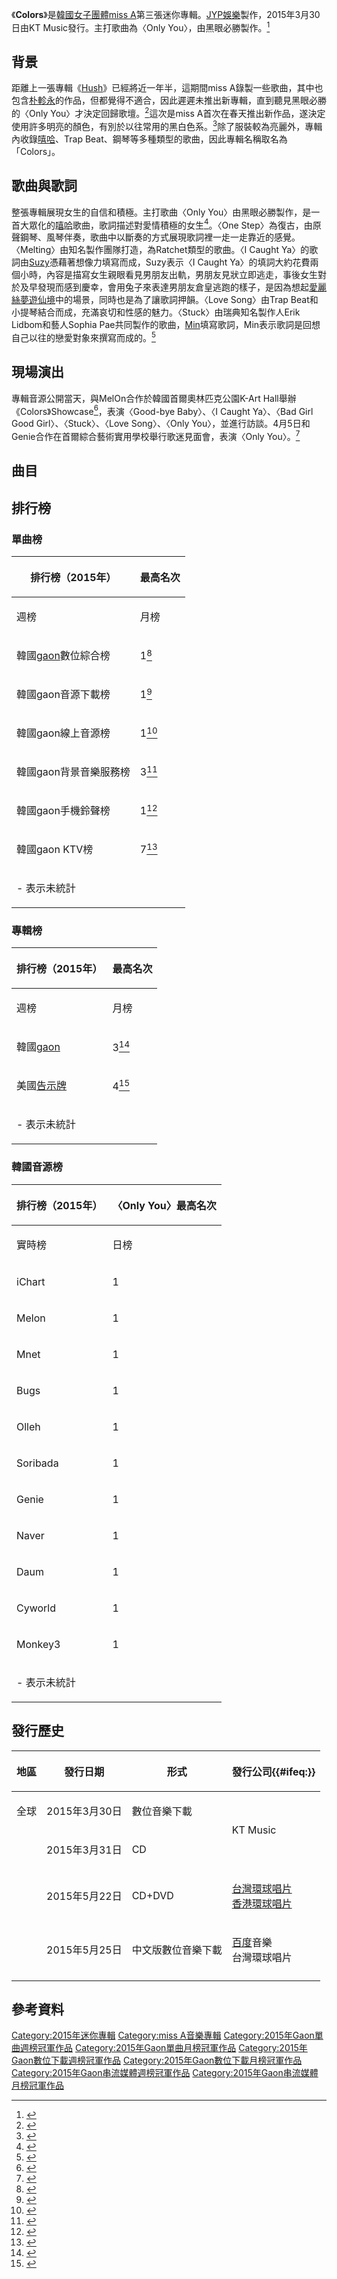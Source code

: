 {{Infobox album
| Name        = Colors
| Type        = 迷你專輯
| Artist      = [[miss_A|miss A]]
| Cover       = Miss A-Colors cover.jpg
| Released    = 2015年3月30日
| Format      = [[CD|CD]]、[[數位音樂下載|數位音樂下載]]
| Genre       = [[韓國流行音樂|K-pop]]、[[舞曲|Dance]]
| Label       = {{KOR}}[[JYP娛樂|JYP娛樂]]（製作）,<br />{{KOR}}KT Music（發行）
| Length      = 21:10
| Language    = [[韓語|韓語]]、[[中文|中文]]
| Director    = NAIVE
| Producer    = [[朴軫永|朴軫永]]
| Last album  = [[Independent_Women_Part_III_(miss_A迷你專輯)|Independent Women Part III]]<br />（2012年）
| This album  = '''Colors'''<br />（2015年）
| Next album  = －
| Misc        =
{{External music video|Type=EP|{{YouTube|zO9RzrhYR-I|不要別的男人就要你（Only You）}}}}
}}
《'''Colors'''》是[[韓國|韓國]][[女子音樂組合|女子團體]][[miss_A|miss A]]第三張迷你專輯。[[JYP娛樂|JYP娛樂]]製作，2015年3月30日由KT Music發行。主打歌曲為〈Only You〉，由黑眼必勝製作。<ref>{{cite news|url=http://kpopn.com/2015/03/30/268409/|title=miss A《Only You》MV|date=2015-03-30|publisher=kpopn.com|language=zh-tw|access-date=2015-03-30|archive-url=https://web.archive.org/web/20150401194246/http://kpopn.com/2015/03/30/268409/|archive-date=2015-04-01|dead-url=yes}}</ref>
==背景==
距離上一張專輯《[[Hush|Hush]]》已經將近一年半，這期間miss A錄製一些歌曲，其中也包含[[朴軫永|朴軫永]]的作品，但都覺得不適合，因此遲遲未推出新專輯，直到聽見黑眼必勝的〈Only You〉才決定回歸歌壇。<ref>{{cite news|url=http://chinese.kpopstarz.com/trad/articles/65654/20150330/missa.htm|title=miss A時隔很久才回歸 因對朴振英作曲不滿意?|date=2015-03-30|publisher=KpopStarz|language=zh-tw|accessdate=2015-07-16|archive-date=2015-07-16|archive-url=https://web.archive.org/web/20150716202500/http://chinese.kpopstarz.com/trad/articles/65654/20150330/missa.htm|dead-url=no}}</ref>這次是miss A首次在春天推出新作品，遂決定使用許多明亮的顏色，有別於以往常用的黑白色系。<ref>{{cite news|url=http://www.mydaily.co.kr/new_yk/html/read.php?newsid=201503301737381130|title=작품도 미루고 컴백한 수지의 미쓰에이 사랑(종합)|date=2015-03-30|publisher=마이데일리|language=ko|accessdate=2015-07-16|archive-date=2015-07-17|archive-url=https://web.archive.org/web/20150717032918/http://www.mydaily.co.kr/new_yk/html/read.php?newsid=201503301737381130|dead-url=no}}</ref>除了服裝較為亮麗外，專輯內收錄[[嘻哈|嘻哈]]、Trap Beat、鋼琴等多種類型的歌曲，因此專輯名稱取名為「Colors」。

==歌曲與歌詞==
整張專輯展現女生的自信和積極。主打歌曲〈Only You〉由黑眼必勝製作，是一首大眾化的[[嘻哈|嘻哈]]歌曲，歌詞描述對愛情積極的女生<ref>{{cite news |title=JYP朴振英未参与miss A新专辑的制作 引猜测-新华网 |url=http://www.xinhuanet.com//world/2015-03/22/c_127606956.htm |accessdate=2022-01-09 |work=新华网 |archive-date=2022-01-10 |archive-url=https://web.archive.org/web/20220110003926/http://www.xinhuanet.com//world/2015-03/22/c_127606956.htm }}</ref>。〈One Step〉為復古{{link-en|Neo soul|Neo soul}}，由原聲鋼琴、風琴伴奏，歌曲中以斷奏的方式展現歌詞裡一歨一歨靠近的感覺。〈Melting〉由知名製作團隊{{link-en|Dsign Music|Dsign Music}}打造，為Ratchet類型的歌曲。〈I Caught Ya〉的歌詞由[[裴秀智|Suzy]]憑藉著想像力填寫而成，Suzy表示〈I Caught Ya〉的填詞大約花費兩個小時，內容是描寫女生親眼看見男朋友出軌，男朋友見狀立即逃走，事後女生對於及早發現而感到慶幸，會用兔子來表達男朋友倉皇逃跑的樣子，是因為想起[[愛麗絲夢遊仙境|愛麗絲夢遊仙境]]中的場景，同時也是為了讓歌詞押韻。〈Love Song〉由Trap Beat和小提琴結合而成，充滿哀切和性感的魅力。〈Stuck〉由瑞典知名製作人Erik Lidbom和藝人Sophia Pae共同製作的歌曲，[[李玟暎|Min]]填寫歌詞，Min表示歌詞是回想自己以往的戀愛對象來撰寫而成的。<ref>{{cite news|url=http://m.star.naver.com/missA/news/end?id=4840207|title=[STARCAST]解開 C.O.L.O.R.S…miss A,6首歌曲說明書|publisher=STARCAST|date=2015-04-06|language=zh-tw|accessdate=2015-07-26|archive-date=2016-09-14|archive-url=https://web.archive.org/web/20160914130103/http://m.star.naver.com/missA/news/end?id=4840207|dead-url=no}}</ref>

==現場演出==
專輯音源公開當天，與MelOn合作於韓國首爾奧林匹克公園K-Art Hall舉辦《Colors》Showcase<ref>{{cite news|url=http://www.allthatstar.com/tw/view.php?action=5205&postID=60429|title=miss A《Colors》召開SHOWCASE 登台勁歌熱舞|publisher=全星網|date=2015-03-30|language=zh-tw|access-date=2015-07-16|archive-url=https://archive.is/20150716103821/http://www.allthatstar.com/tw/view.php?action=5205&postID=60429|archive-date=2015-07-16|dead-url=yes}}</ref>，表演〈Good-bye Baby〉、〈I Caught Ya〉、〈Bad Girl Good Girl〉、〈Stuck〉、〈Love Song〉、〈Only You〉，並進行訪談。4月5日和Genie合作在首爾綜合藝術實用學校舉行歌迷見面會，表演〈Only You〉。<ref>{{cite news|url=http://chinese.kpopstarz.com/trad/articles/66198/20150402/miss-a.htm|title=韓音樂網Genie邀請Miss A與40位粉絲近距離展開FM ！|publisher=KpopStarz|date=2015-04-02|language=zh-tw|accessdate=2015-07-16|archive-date=2015-07-16|archive-url=https://web.archive.org/web/20150716202612/http://chinese.kpopstarz.com/trad/articles/66198/20150402/miss-a.htm|dead-url=no}}</ref>

==曲目==
{{Track listing
| full_width      = yes
| collapsed       = no
| headline        =
| total_length    = 21:10

| title1          = One Step
| lyrics1         = Yorkie, 成贤斌
| music1          = 任光旭<br />Ryan Kim<br />Mistazo<br />Kara Tenae<br />就是我們<br />Chase
| arranger1       = 任光旭<br />Ryan Kim<br />Mistazo<br />Kara Tenae<br />就是我們<br />Chase
| length1         = 3:39

| title2          = '''Only You'''
| lyrics2         = Rado, Sam Lewis
| music2          = 黑眼必勝
| arranger2       = Rado
| length2         = 3:18

| title3          = Love Song
| lyrics3         = Daniel Kim
| music3          = Daniel Kim<br />Mayu Wakisaka
| arranger3       = Daniel Kim
| length3         = 3:50

| title4          = Melting
| lyrics4         = Daniel Kim
| music4          = Nermin Harambasic<br />David Siegel<br />Jesse Saint John<br />Courtney Woolsey<br />崔振植
| arranger4       = 崔振植
| length4         = 2:59

| title5          = I Caught Ya
| lyrics5         = [[裴秀智|Suzy]]
| music5          = Hanif Hitmanic Sabzevari<br />Henrik Janson<br />Emelie Fjällström
| arranger5       = Hanif Hitmanic Sabzevari
| length5         = 4:11

| title6          = Stuck
| lyrics6         = [[李玟暎|Min]]
| music6          = Sophia Pae, Erik Lidbom
| arranger6       = Erik Lidbom
| length6         = 3:12
}}
{{Tracklist
| full_width      = yes
| collapsed       = yes
| headline        = 特別版（CD）
| total_length    =
| extra_column    =

| title7         = 只要你就足夠
| note7          = 中文
| music7         = 黑眼必勝
| lyrics7        =
| extra7         =
| length7        = 3:18

| title8         = I Caught Ya
| note8          = 中文
| music8         = Hanif Hitmanic Sabzevari, Henrik Janson, Emelie Fjällström
| lyrics8        = [[王霏霏|Fei]]
| extra8         =
| length8        = 4:11

| title9         = 著迷
| note9          = 中文
| music9         = Sophia Pae, Erik Lidbom
| lyrics9        = [[王霏霏|Fei]]
| extra9         =
| length9        = 3:12
}}
{{Tracklist
| full_width      = yes
| collapsed       = yes
| headline        = 特別版（DVD）
| font_size       =
| total_length    =

| title1          = Only You音樂錄影帶

| title2          = Only You SPOILER

| title3          = Only You Jacket making

| title4          = Only You 音樂錄影帶拍攝花絮
}}

==排行榜==
{{col-begin}}
{{col-2}}
===單曲榜===
{| class="wikitable" style="text-align:center;"
! rowspan="2"|排行榜（2015年）
! colspan="3"|最高名次
|-
! 週榜
! 月榜
! 上半年榜
|-
| 韓國[[Gaon_Chart|gaon]]數位綜合榜
|1<ref>{{cite web|url=http://www.gaonchart.co.kr/main/section/chart/online.gaon?nationGbn=T&serviceGbn=ALL&targetTime=15&hitYear=2015&termGbn=week|title=2015년 15주차 Digital Chart|publisher=gaon|accessdate=2015-07-16|language=ko|archive-date=2015-07-16|archive-url=https://web.archive.org/web/20150716192258/http://www.gaonchart.co.kr/main/section/chart/online.gaon?nationGbn=T&serviceGbn=ALL&targetTime=15&hitYear=2015&termGbn=week|dead-url=no}}</ref>
|1<ref>{{cite web|url=http://www.gaonchart.co.kr/main/section/chart/online.gaon?nationGbn=T&serviceGbn=ALL&targetTime=04&hitYear=2015&termGbn=month|title=2015년 04월 Digital Chart|publisher=gaon|accessdate=2015-07-16|language=ko|archive-date=2015-07-16|archive-url=https://web.archive.org/web/20150716162945/http://www.gaonchart.co.kr/main/section/chart/online.gaon?nationGbn=T&serviceGbn=ALL&targetTime=04&hitYear=2015&termGbn=month|dead-url=no}}</ref>
|4<ref>{{cite web|url=http://www.gaonchart.co.kr/main/section/chart/total.gaon|title=2015년 상반기 결산 DIGITAL CHART|publisher=gaon|accessdate=2015-07-16|language=ko|archive-url=https://web.archive.org/web/20150711185009/http://gaonchart.co.kr/main/section/chart/total.gaon|archive-date=2015-07-11|dead-url=yes}}</ref>
|-
| 韓國gaon音源下載榜
|1<ref>{{cite web|url=http://www.gaonchart.co.kr/main/section/chart/online.gaon?nationGbn=T&serviceGbn=S1020&targetTime=15&hitYear=2015&termGbn=week|title=2015년 15주차 Download Chart|publisher=gaon|accessdate=2015-07-16|language=ko|archive-date=2015-07-16|archive-url=https://web.archive.org/web/20150716163647/http://www.gaonchart.co.kr/main/section/chart/online.gaon?nationGbn=T&serviceGbn=S1020&targetTime=15&hitYear=2015&termGbn=week|dead-url=no}}</ref>
|1<ref>{{cite web|url=http://www.gaonchart.co.kr/main/section/chart/online.gaon?nationGbn=T&serviceGbn=S1020&targetTime=04&hitYear=2015&termGbn=month|title=2015년 04월 Download Chart|publisher=gaon|accessdate=2015-07-16|language=ko|archive-date=2015-07-16|archive-url=https://web.archive.org/web/20150716164527/http://www.gaonchart.co.kr/main/section/chart/online.gaon?nationGbn=T&serviceGbn=S1020&targetTime=04&hitYear=2015&termGbn=month|dead-url=no}}</ref>
|4<ref>{{cite web|url=http://www.gaonchart.co.kr/main/section/chart/total.gaon?serviceGbn=S1020|title=2015년 상반기 결산 DOWNLOAD CHART|publisher=gaon|accessdate=2015-07-16|language=ko|archive-url=https://web.archive.org/web/20150710170750/http://www.gaonchart.co.kr/main/section/chart/total.gaon?serviceGbn=S1020|archive-date=2015-07-10|dead-url=yes}}</ref>
|-
| 韓國gaon線上音源榜
|1<ref>{{cite web|url=http://www.gaonchart.co.kr/main/section/chart/online.gaon?nationGbn=T&serviceGbn=S1040&targetTime=15&hitYear=2015&termGbn=week|title=2015년 15주차 Streaming Chart|publisher=gaon|accessdate=2015-07-16|language=ko|archive-date=2015-07-16|archive-url=https://web.archive.org/web/20150716153202/http://www.gaonchart.co.kr/main/section/chart/online.gaon?nationGbn=T&serviceGbn=S1040&targetTime=15&hitYear=2015&termGbn=week|dead-url=no}}</ref>
|1<ref>{{cite web|url=http://www.gaonchart.co.kr/main/section/chart/online.gaon?nationGbn=T&serviceGbn=S1040&targetTime=04&hitYear=2015&termGbn=month|title=2015년 04월 Streaming Chart|publisher=gaon|accessdate=2015-07-16|language=ko|archive-date=2015-07-16|archive-url=https://web.archive.org/web/20150716161008/http://www.gaonchart.co.kr/main/section/chart/online.gaon?nationGbn=T&serviceGbn=S1040&targetTime=04&hitYear=2015&termGbn=month|dead-url=no}}</ref>
|5<ref>{{cite web|url=http://www.gaonchart.co.kr/main/section/chart/total.gaon?serviceGbn=S1040|title=2015년 상반기 결산 STREAMING CHART|publisher=gaon|accessdate=2015-07-16|language=ko|archive-url=https://web.archive.org/web/20161130222243/http://gaonchart.co.kr/main/section/chart/total.gaon?serviceGbn=S1040|archive-date=2016-11-30|dead-url=yes}}</ref>
|-
| 韓國gaon背景音樂服務榜
|3<ref>{{cite web|url=http://www.gaonchart.co.kr/main/section/chart/online.gaon?nationGbn=T&serviceGbn=S1060&targetTime=15&hitYear=2015&termGbn=week|title=2015년 15주차 BGM Chart|publisher=gaon|accessdate=2015-07-16|language=ko|archive-date=2015-07-16|archive-url=https://web.archive.org/web/20150716171146/http://www.gaonchart.co.kr/main/section/chart/online.gaon?nationGbn=T&serviceGbn=S1060&targetTime=15&hitYear=2015&termGbn=week|dead-url=no}}</ref>
|6<ref>{{cite web|url=http://www.gaonchart.co.kr/main/section/chart/online.gaon?nationGbn=T&serviceGbn=S1060&targetTime=04&hitYear=2015&termGbn=month|title=2015년 04월 BGM Chart|publisher=gaon|accessdate=2015-07-16|language=ko|archive-date=2015-07-16|archive-url=https://web.archive.org/web/20150716153744/http://www.gaonchart.co.kr/main/section/chart/online.gaon?nationGbn=T&serviceGbn=S1060&targetTime=04&hitYear=2015&termGbn=month|dead-url=no}}</ref>
| -
|-
| 韓國gaon手機鈴聲榜
|1<ref>{{cite web|url=http://www.gaonchart.co.kr/main/section/chart/mobile.gaon?nationGbn=T&serviceGbn=S2020&targetTime=15&hitYear=2015&termGbn=week|title=2015년 15주차 Mobile Chart|publisher=gaon|accessdate=2015-07-16|language=ko|archive-date=2015-07-16|archive-url=https://web.archive.org/web/20150716192254/http://www.gaonchart.co.kr/main/section/chart/mobile.gaon?nationGbn=T&serviceGbn=S2020&targetTime=15&hitYear=2015&termGbn=week|dead-url=no}}</ref>
|1<ref>{{cite web|url=http://www.gaonchart.co.kr/main/section/chart/mobile.gaon?nationGbn=T&serviceGbn=S2020&targetTime=04&hitYear=2015&termGbn=month|title=2015년 04월 Mobile Chart|publisher=gaon|accessdate=2015-07-16|language=ko|archive-date=2015-07-16|archive-url=https://web.archive.org/web/20150716174435/http://www.gaonchart.co.kr/main/section/chart/mobile.gaon?nationGbn=T&serviceGbn=S2020&targetTime=04&hitYear=2015&termGbn=month|dead-url=no}}</ref>
| -
|-
| 韓國gaon KTV榜
|7<ref>{{cite web|url=http://www.gaonchart.co.kr/main/section/chart/karaoke.gaon?nationGbn=T&serviceGbn=S3010&targetTime=19&hitYear=2015&termGbn=week|title=2015년 19주차 노래방 Chart|publisher=gaon|accessdate=2015-07-16|language=ko|archive-date=2015-07-16|archive-url=https://web.archive.org/web/20150716163216/http://www.gaonchart.co.kr/main/section/chart/karaoke.gaon?nationGbn=T&serviceGbn=S3010&targetTime=19&hitYear=2015&termGbn=week|dead-url=no}}</ref>
|15<ref>{{cite web|url=http://www.gaonchart.co.kr/main/section/chart/karaoke.gaon?nationGbn=T&serviceGbn=S3010&targetTime=05&hitYear=2015&termGbn=month|title=2015년 05월 노래방 Chart|publisher=gaon|accessdate=2015-07-16|language=ko|archive-date=2015-07-16|archive-url=https://web.archive.org/web/20150716165502/http://www.gaonchart.co.kr/main/section/chart/karaoke.gaon?nationGbn=T&serviceGbn=S3010&targetTime=05&hitYear=2015&termGbn=month|dead-url=no}}</ref>
| -
|-
| colspan="4"| - 表示未統計
|}
{{col-2}}
===專輯榜===
{| class="wikitable" style="text-align:center;"
! rowspan="2"|排行榜（2015年）
! colspan="3"|最高名次
|-
! 週榜
! 月榜
! 上半年榜
|-
| 韓國[[Gaon_Chart|gaon]]
|3<ref>{{cite web|url=http://www.gaonchart.co.kr/main/section/chart/album.gaon?nationGbn=T&serviceGbn=&targetTime=15&hitYear=2015&termGbn=week|title=2015년 15주차 Album Chart|publisher=gaon|accessdate=2015-07-16|language=ko|archive-date=2015-07-16|archive-url=https://web.archive.org/web/20150716171508/http://www.gaonchart.co.kr/main/section/chart/album.gaon?nationGbn=T&serviceGbn=&targetTime=15&hitYear=2015&termGbn=week|dead-url=no}}</ref>
|13<ref>{{cite web|url=http://www.gaonchart.co.kr/main/section/chart/album.gaon?nationGbn=T&serviceGbn=&targetTime=03&hitYear=2015&termGbn=month|title=2015년 03월 Album Chart|publisher=gaon|accessdate=2015-07-16|language=ko|archive-date=2015-04-09|archive-url=https://web.archive.org/web/20150409154539/http://www.gaonchart.co.kr/main/section/chart/album.gaon?nationGbn=T&serviceGbn=&targetTime=03&hitYear=2015&termGbn=month|dead-url=no}}</ref>
|48<ref>{{cite web|url=http://www.gaonchart.co.kr/main/section/chart/total.gaon?serviceGbn=S1060|title=2015년 상반기 결산 ALBUM CHART|publisher=gaon|accessdate=2015-07-16|language=ko|archive-url=https://web.archive.org/web/20180401103859/http://gaonchart.co.kr/main/section/chart/total.gaon?serviceGbn=S1060|archive-date=2018-04-01|dead-url=yes}}</ref>
|-
| 美國[[告示牌|告示牌]]
|4<ref>{{cite web|url=http://www.billboard.com/charts/world-albums/2015-04-18|title=2015-04-18 world albums|publisher=billboard|accessdate=2015-07-16|language=ko|archive-date=2015-04-10|archive-url=https://web.archive.org/web/20150410022938/http://www.billboard.com/charts/world-albums/2015-04-18|dead-url=no}}</ref>
| -
| -
|-
| colspan="4"| - 表示未統計
|}
{{col-end}}

===韓國音源榜===
{| class="wikitable" style="text-align:center;"
! rowspan="2" |排行榜（2015年）
! colspan="3" |〈Only You〉最高名次
|-
! 實時榜
! 日榜
! 週榜
|-
| iChart
|1
| -
|1
|-
| Melon
|1
|1
|1
|-
| Mnet
|1
|1
|1<ref>{{cite web|url=http://www.mnet.com/chart/TOP100/20150330-20150405|title=2015.03.30 ~ 2015.04.05|publisher=Mnet|accessdate=2015-08-13|language=ko|archive-url=https://archive.is/20150813033153/http://www.mnet.com/chart/TOP100/20150330-20150405|archive-date=2015-08-13|dead-url=yes}}</ref>
|-
| Bugs
|1
|1
|1<ref>{{cite web|url=http://music.bugs.co.kr/chart/track/week/total?chartdate=20150405|title=2015.03.30 ~ 2015.04.05|publisher=Bugs|accessdate=2015-08-13|language=ko|archive-date=2015-08-13|archive-url=https://archive.is/20150813033237/http://music.bugs.co.kr/chart/track/week/total?chartdate=20150405|dead-url=no}}</ref>
|-
| Olleh
|1
|1
|1<ref>{{cite web|url=http://www.ollehmusic.com/#/Ranking/f_WeekRankingList_New.asp?jobDT=2015-04-01&listtype=album&strGenreCode=&midCode=|title=2015.03.30 ~ 2015.04.05|publisher=Olleh|accessdate=2015-08-13|language=ko|archive-url=https://archive.today/20160725174007/http://www.ollehmusic.com/%23/Ranking/f_WeekRankingList_New.asp?jobDT=2010-01-21&listtype=album&strGenreCode=&midCode=#/Ranking/f_WeekRankingList_New.asp?jobDT=2015-04-01&listtype=album&strGenreCode=&midCode=|archive-date=2016-07-25|dead-url=yes}}</ref>
|-
| Soribada
|1
|1
|1<ref>{{cite web|url=http://www.soribada.com/music/chart/weekly/2015035|title=2015년 03월 30일 ~ 2015년 04월 05일|publisher=Soribada|accessdate=2015-08-13|language=ko|archive-date=2015-09-24|archive-url=https://web.archive.org/web/20150924103854/http://www.soribada.com/music/chart/weekly/2015035|dead-url=no}}</ref>
|-
| Genie
|1
|1
|1<ref>{{cite web|url=http://www.genie.co.kr/chart/f_top_100.asp?ditc=W&rtm=N&ymd=20150330|title=2015.03.5주|publisher=Genie|accessdate=2015-08-13|language=ko|archive-date=2015-09-24|archive-url=https://web.archive.org/web/20150924021512/http://www.genie.co.kr/chart/f_top_100.asp?ditc=W&rtm=N&ymd=20150330|dead-url=no}}</ref>
|-
| Naver
|1
|1
|1
|-
| Daum
|1
|1
|1
|-
| Cyworld
|1
|1
|1
|-
| Monkey3
|1
|1
|1
|-
| colspan="4"| - 表示未統計
|}

==發行歷史==
{| class="wikitable" style="text-align:center;" width="70%"
! 地區
! 發行日期
! 形式
! 發行公司{{#ifeq:}}
|-
|全球
|2015年3月30日
|數位音樂下載
|rowspan="2"|KT Music
|-
|{{KOR}}
|2015年3月31日
|CD
|-
|{{TWN}}<br>{{HKG}}
|2015年5月22日
|CD+DVD
|[[環球唱片_(台灣)|台灣環球唱片]]<br>[[環球唱片_(香港)|香港環球唱片]]
|-
|{{CHN}}<br>{{TWN}}
|2015年5月25日
|中文版數位音樂下載
|[[百度|百度]]音樂<br>台灣環球唱片
|-
|}

==參考資料==
{{reflist|2}}

{{miss A}}
{{Gaon單曲週榜冠軍 (2015年)|2015年4月4日－11日，共2周}}
{{Gaon單曲月榜冠軍 (2010年代後期)|2015年4月}}
[[Category:2015年迷你專輯|Category:2015年迷你專輯]]
[[Category:miss_A音樂專輯|Category:miss A音樂專輯]]
[[Category:2015年Gaon單曲週榜冠軍作品|Category:2015年Gaon單曲週榜冠軍作品]]
[[Category:2015年Gaon單曲月榜冠軍作品|Category:2015年Gaon單曲月榜冠軍作品]]
[[Category:2015年Gaon數位下載週榜冠軍作品|Category:2015年Gaon數位下載週榜冠軍作品]]
[[Category:2015年Gaon數位下載月榜冠軍作品|Category:2015年Gaon數位下載月榜冠軍作品]]
[[Category:2015年Gaon串流媒體週榜冠軍作品|Category:2015年Gaon串流媒體週榜冠軍作品]]
[[Category:2015年Gaon串流媒體月榜冠軍作品|Category:2015年Gaon串流媒體月榜冠軍作品]]